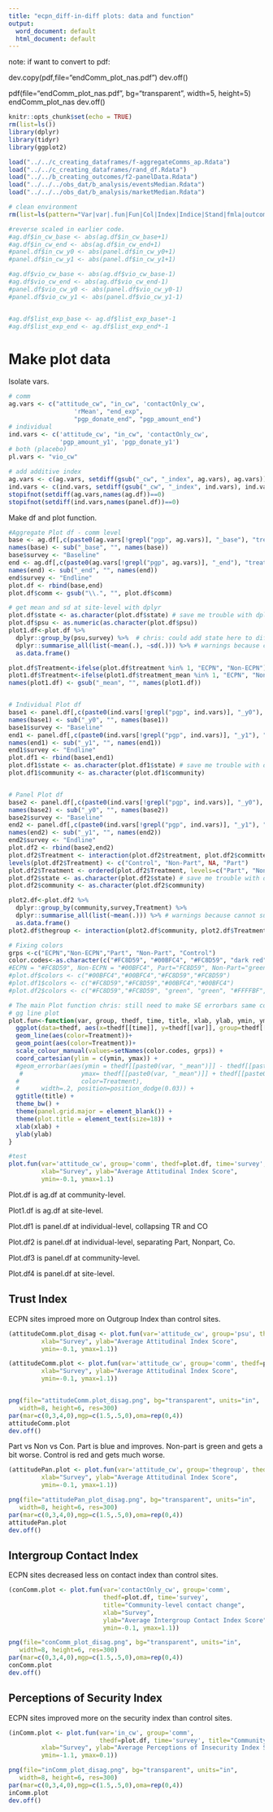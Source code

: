```yaml
---
title: "ecpn_diff-in-diff plots: data and function"
output:
  word_document: default
  html_document: default
---
```


note: if want to convert to pdf:

dev.copy(pdf,file="endComm_plot_nas.pdf")
dev.off()

pdf(file="endComm_plot_nas.pdf", bg="transparent", width=5, height=5)
endComm_plot_nas
dev.off()


```r
knitr::opts_chunk$set(echo = TRUE)
rm(list=ls())
library(dplyr)
library(tidyr)
library(ggplot2)

load("../../c_creating_dataframes/f-aggregateComms_ap.Rdata")
load("../../c_creating_dataframes/rand_df.Rdata")
load("../../b_creating_outcomes/f2-panelData.Rdata")
load("../../../obs_dat/b_analysis/eventsMedian.Rdata")
load("../../../obs_dat/b_analysis/marketMedian.Rdata")

# clean environment
rm(list=ls(pattern="Var|var|.fun|Fun|Col|Index|Indice|Stand|fmla|outcomes"))

#reverse scaled in earlier code.
#ag.df$in_cw_base <- abs(ag.df$in_cw_base+1)
#ag.df$in_cw_end <- abs(ag.df$in_cw_end+1)
#panel.df$in_cw_y0 <- abs(panel.df$in_cw_y0+1)
#panel.df$in_cw_y1 <- abs(panel.df$in_cw_y1+1)

#ag.df$vio_cw_base <- abs(ag.df$vio_cw_base-1)
#ag.df$vio_cw_end <- abs(ag.df$vio_cw_end-1)
#panel.df$vio_cw_y0 <- abs(panel.df$vio_cw_y0-1)
#panel.df$vio_cw_y1 <- abs(panel.df$vio_cw_y1-1)


#ag.df$list_exp_base <- ag.df$list_exp_base*-1
#ag.df$list_exp_end <- ag.df$list_exp_end*-1
```


# Make plot data

Isolate vars.

```r
# comm
ag.vars <- c("attitude_cw", "in_cw", 'contactOnly_cw',
                  'rMean', "end_exp",
                  "pgp_donate_end", "pgp_amount_end")
# individual
ind.vars <- c('attitude_cw', "in_cw", 'contactOnly_cw',
              'pgp_amount_y1', 'pgp_donate_y1')
# both (placebo)
pl.vars <- "vio_cw"

# add additive index
ag.vars <- c(ag.vars, setdiff(gsub("_cw", "_index", ag.vars), ag.vars))
ind.vars <- c(ind.vars, setdiff(gsub("_cw", "_index", ind.vars), ind.vars))
stopifnot(setdiff(ag.vars,names(ag.df))==0)
stopifnot(setdiff(ind.vars,names(panel.df))==0)
```

Make df and plot function.

```r
#Aggregate Plot df - comm level
base <- ag.df[,c(paste0(ag.vars[!grepl("pgp", ag.vars)], "_base"), "treatment", "state", "psu", "comm")]
names(base) <- sub("_base", "", names(base))
base$survey <- "Baseline"
end <- ag.df[,c(paste0(ag.vars[!grepl("pgp", ag.vars)], "_end"), "treatment", "state", "psu", "comm")]
names(end) <- sub("_end", "", names(end))
end$survey <- "Endline"
plot.df <- rbind(base,end)
plot.df$comm <- gsub("\\.", "", plot.df$comm)

# get mean and sd at site-level with dplyr
plot.df$state <- as.character(plot.df$state) # save me trouble with dplyr later
plot.df$psu <- as.numeric(as.character(plot.df$psu))
plot1.df<-plot.df %>% 
  dplyr::group_by(psu,survey) %>%  # chris: could add state here to differentiate nas from ben
  dplyr::summarise_all(list(~mean(.), ~sd(.))) %>% # warnings because cannot sumarise non-numeric
  as.data.frame()

plot.df$Treatment<-ifelse(plot.df$treatment %in% 1, "ECPN", "Non-ECPN")
plot1.df$Treatment<-ifelse(plot1.df$treatment_mean %in% 1, "ECPN", "Non-ECPN")
names(plot1.df) <- gsub("_mean", "", names(plot1.df))


# Individual Plot df
base1 <- panel.df[,c(paste0(ind.vars[!grepl("pgp", ind.vars)], "_y0"), "treatment", "state", "community", "id_num")]
names(base1) <- sub("_y0", "", names(base1))
base1$survey <- "Baseline"
end1 <- panel.df[,c(paste0(ind.vars[!grepl("pgp", ind.vars)], "_y1"), "treatment", "state", "community", "id_num")]
names(end1) <- sub("_y1", "", names(end1))
end1$survey <- "Endline"
plot.df1 <- rbind(base1,end1)
plot.df1$state <- as.character(plot.df1$state) # save me trouble with dplyr later
plot.df1$community <- as.character(plot.df1$community)


# Panel Plot df
base2 <- panel.df[,c(paste0(ind.vars[!grepl("pgp", ind.vars)], "_y0"), "treatment", "state", "committee", "community", "id_num")]
names(base2) <- sub("_y0", "", names(base2))
base2$survey <- "Baseline"
end2 <- panel.df[,c(paste0(ind.vars[!grepl("pgp", ind.vars)], "_y1"), "treatment", "state", "committee", "community", "id_num")]
names(end2) <- sub("_y1", "", names(end2))
end2$survey <- "Endline"
plot.df2 <- rbind(base2,end2)
plot.df2$Treatment <- interaction(plot.df2$treatment, plot.df2$committee)
levels(plot.df2$Treatment) <- c("Control", "Non-Part", NA, "Part")
plot.df2$Treatment <- ordered(plot.df2$Treatment, levels=c("Part", "Non-Part", "Control"))
plot.df2$state <- as.character(plot.df2$state) # save me trouble with dplyr later
plot.df2$community <- as.character(plot.df2$community)

plot2.df<-plot.df2 %>% 
  dplyr::group_by(community,survey,Treatment) %>%
  dplyr::summarise_all(list(~mean(.))) %>% # warnings because cannot sumarise non-numeric
  as.data.frame()
plot2.df$thegroup <- interaction(plot2.df$community, plot2.df$Treatment)

# Fixing colors
grps <-c("ECPN","Non-ECPN","Part", "Non-Part", "Control")
color.codes<-as.character(c("#FC8D59", "#00BFC4", "#FC8D59", "dark red", "#00BFC4"))
#ECPN = "#FC8D59", Non-ECPN = "#00BFC4", Part="FC8D59", Non-Part="green", Control="#00BFC4")
#plot.df$colors <- c("#00BFC4","#00BFC4","#FC8D59","#FC8D59")
#plot.df1$colors <- c("#FC8D59","#FC8D59","#00BFC4","#00BFC4")
#plot.df2$colors <- c("#FC8D59","#FC8D59", "green", "green", "#FFFFBF","#FFFFBF")

# The main Plot function chris: still need to make SE errorbars same color as lines...
# gg line plot
plot.fun<-function(var, group, thedf, time, title, xlab, ylab, ymin, ymax){
  ggplot(data=thedf, aes(x=thedf[[time]], y=thedf[[var]], group=thedf[[group]])) +
  geom_line(aes(color=Treatment))+
  geom_point(aes(color=Treatment))+
  scale_colour_manual(values=setNames(color.codes, grps)) +
  coord_cartesian(ylim = c(ymin, ymax)) +
  #geom_errorbar(aes(ymin = thedf[[paste0(var, "_mean")]] - thedf[[paste0(var, "_se")]], 
   #                ymax= thedf[[paste0(var, "_mean")]] + thedf[[paste0(var, "_se")]],
  #                 color=Treatment), 
  #      width=.2, position=position_dodge(0.03)) + 
  ggtitle(title) +
  theme_bw() +
  theme(panel.grid.major = element_blank()) +
  theme(plot.title = element_text(size=18)) +
  xlab(xlab) +
  ylab(ylab)
}
```
```r
#test
plot.fun(var='attitude_cw', group='comm', thedf=plot.df, time='survey', title="Trust - Community", 
         xlab="Survey", ylab="Average Attitudinal Index Score",
         ymin=-0.1, ymax=1.1)
```

Plot.df is ag.df at community-level.

Plot1.df is ag.df at site-level.

Plot.df1 is panel.df at individual-level, collapsing TR and CO

Plot.df2 is panel.df at individual-level, separating Part, Nonpart, Co.

<!--Neither of these below are done. Don't need them. -->
Plot.df3 is panel.df at community-level.

Plot.df4 is panel.df at site-level.


## Trust Index

ECPN sites improed more on Outgroup Index than control sites.

```r
(attitudeComm.plot_disag <- plot.fun(var='attitude_cw', group='psu', thedf=plot1.df, time='survey', title="Trust - Community", 
         xlab="Survey", ylab="Average Attitudinal Index Score",
         ymin=-0.1, ymax=1.1))
```

```r
(attitudeComm.plot <- plot.fun(var='attitude_cw', group='comm', thedf=plot.df, time='survey', title="Community-level attitude change", 
         xlab="Survey", ylab="Average Attitudinal Index Score",
         ymin=-0.1, ymax=1.1))


png(file="attitudeComm.plot_disag.png", bg="transparent", units="in",
   width=8, height=6, res=300)
par(mar=c(0,3,4,0),mgp=c(1.5,.5,0),oma=rep(0,4))
attitudeComm.plot
dev.off()
```

Part vs Non vs Con.  Part is blue and improves.  Non-part is green and gets a bit worse.  Control is red and gets much worse.

```r
(attitudePan.plot <- plot.fun(var='attitude_cw', group='thegroup', thedf=plot2.df, time='survey', title="Individual-level attitude change",
         xlab="Survey", ylab="Average Attitudinal Index Score",
         ymin=-0.1, ymax=1.1))

png(file="attitudePan_plot_disag.png", bg="transparent", units="in",
   width=8, height=6, res=300)
par(mar=c(0,3,4,0),mgp=c(1.5,.5,0),oma=rep(0,4))
attitudePan.plot
dev.off()
```

## Intergroup Contact Index

ECPN sites decreased less on contact index than control sites.

```r
(conComm.plot <- plot.fun(var='contactOnly_cw', group='comm',
                          thedf=plot.df, time='survey',
                          title="Community-level contact change",
                          xlab="Survey", 
                          ylab="Average Intergroup Contact Index Score",
                          ymin=-0.1, ymax=1.1))

png(file="conComm_plot_disag.png", bg="transparent", units="in",
   width=8, height=6, res=300)
par(mar=c(0,3,4,0),mgp=c(1.5,.5,0),oma=rep(0,4))
conComm.plot
dev.off()
```


## Perceptions of Security Index

ECPN sites improved more on the security index than control sites.

```r
(inComm.plot <- plot.fun(var='in_cw', group='comm',
                         thedf=plot.df, time='survey', title="Community-level insecurity perceptions change", 
         xlab="Survey", ylab="Average Perceptions of Insecurity Index Score",
         ymin=-1.1, ymax=0.1))

png(file="inComm_plot_disag.png", bg="transparent", units="in",
   width=8, height=6, res=300)
par(mar=c(0,3,4,0),mgp=c(1.5,.5,0),oma=rep(0,4))
inComm.plot
dev.off()
```

